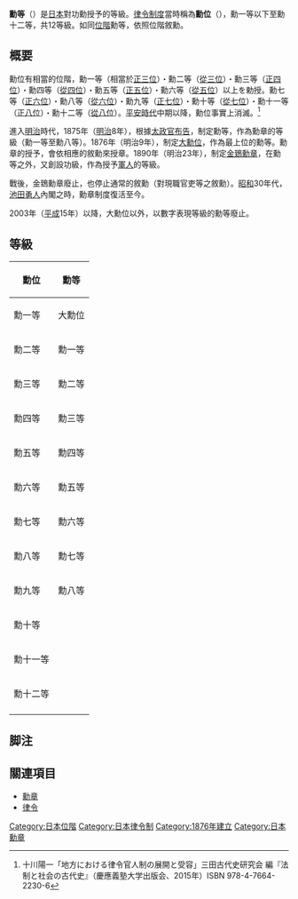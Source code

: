 '''勳等'''（{{jpn|j=勲等|hg=くんとう|rm=Kontou}}）是[[日本|日本]]對功勳授予的等級。[[律令制度|律令制度]]當時稱為'''勳位'''（{{jpn|link=no|j=勲位|hg=くんい|rm=Kuni}}），勳一等以下至勳十二等，共12等級。如同[[品秩|位階]]勳等，依照位階敘勳。

==概要==
勳位有相當的位階，勳一等（相當於[[正三位|正三位]]）・勳二等（[[從三位|從三位]]）・勳三等（[[正四位|正四位]]）・勳四等（[[從四位|從四位]]）・勳五等（[[正五位|正五位]]）・勳六等（[[從五位|從五位]]）以上を勅授。勳七等（[[正六位|正六位]]）・勳八等（[[從六位|從六位]]）・勳九等（[[正七位|正七位]]）・勳十等（[[從七位|從七位]]）・勳十一等（[[正八位|正八位]]）・勳十二等（[[從八位|從八位]]）。[[平安時代|平安時代]]中期以降，勳位事實上消滅。<ref>十川陽一「地方における律令官人制の展開と受容」三田古代史研究会 編『法制と社会の古代史』（慶應義塾大学出版会、2015年）ISBN 978-4-7664-2230-6</ref>

進入[[明治|明治]]時代，1875年（[[明治|明治]]8年），根據[[太政官布告|太政官布告]]，制定勳等，作為勳章的等級（勳一等至勳八等）。1876年（明治9年），制定[[大勳位菊花章|大勳位]]，作為最上位的勳等。勳章的授予，會依相應的敘勳來授章。1890年（明治23年），制定[[金鵄勳章|金鵄勳章]]，在勳等之外，又創設功級，作為授予[[軍人|軍人]]的等級。

戰後，金鵄勳章廢止，也停止通常的敘勳（對現職官吏等之敘勳）。[[昭和|昭和]]30年代，[[池田勇人|池田勇人]]內閣之時，勳章制度復活至今。

2003年（[[平成|平成]]15年）以降，大勳位以外，以數字表現等級的勳等廢止。

==等級==
{|class="wikitable" width="20%"
|-
!勳位!!勳等
|-
|勳一等||大勳位
|-
|勳二等||勳一等
|-
|勳三等||勳二等
|-
|勳四等||勳三等
|-
|勳五等||勳四等
|-
|勳六等||勳五等
|-
|勳七等||勳六等
|-
|勳八等||勳七等
|-
|勳九等||勳八等
|-
|勳十等||
|-
|勳十一等||
|-
|勳十二等||
|-
|}

== 脚注 ==
<references/>

== 關連項目 ==
* [[勳章|勳章]]
* [[律令|律令]]

[[Category:日本位階|Category:日本位階]]
[[Category:日本律令制|Category:日本律令制]]
[[Category:1876年建立|Category:1876年建立]]
[[Category:日本勳章|Category:日本勳章]]